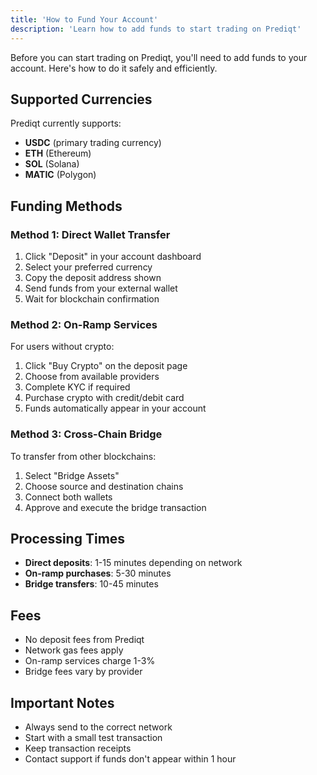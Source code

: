 ```yaml
---
title: 'How to Fund Your Account'
description: 'Learn how to add funds to start trading on Prediqt'
---
```


Before you can start trading on Prediqt, you'll need to add funds to your account. Here's how to do it safely and efficiently.

## Supported Currencies

Prediqt currently supports:
- **USDC** (primary trading currency)
- **ETH** (Ethereum)
- **SOL** (Solana)
- **MATIC** (Polygon)

## Funding Methods

### Method 1: Direct Wallet Transfer

1. Click "Deposit" in your account dashboard
2. Select your preferred currency
3. Copy the deposit address shown
4. Send funds from your external wallet
5. Wait for blockchain confirmation

### Method 2: On-Ramp Services

For users without crypto:
1. Click "Buy Crypto" on the deposit page
2. Choose from available providers
3. Complete KYC if required
4. Purchase crypto with credit/debit card
5. Funds automatically appear in your account

### Method 3: Cross-Chain Bridge

To transfer from other blockchains:
1. Select "Bridge Assets"
2. Choose source and destination chains
3. Connect both wallets
4. Approve and execute the bridge transaction

## Processing Times

- **Direct deposits**: 1-15 minutes depending on network
- **On-ramp purchases**: 5-30 minutes
- **Bridge transfers**: 10-45 minutes

## Fees

- No deposit fees from Prediqt
- Network gas fees apply
- On-ramp services charge 1-3%
- Bridge fees vary by provider

## Important Notes

- Always send to the correct network
- Start with a small test transaction
- Keep transaction receipts
- Contact support if funds don't appear within 1 hour 